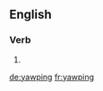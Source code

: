 
==English==

===Verb===
{{head|en}}

# {{present participle of|yawp}}

[[de:yawping]]
[[fr:yawping]]